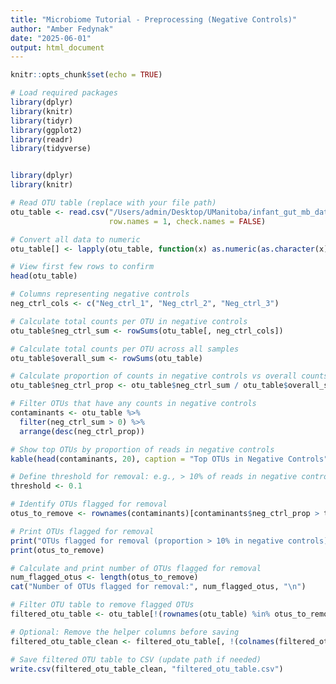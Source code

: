 ```yaml
---
title: "Microbiome Tutorial - Preprocessing (Negative Controls)"
author: "Amber Fedynak"
date: "2025-06-01"
output: html_document
---
```


```r
knitr::opts_chunk$set(echo = TRUE)
```

```r
# Load required packages
library(dplyr)
library(knitr)
library(tidyr)
library(ggplot2)
library(readr)
library(tidyverse)


library(dplyr)
library(knitr)

# Read OTU table (replace with your file path)
otu_table <- read.csv("/Users/admin/Desktop/UManitoba/infant_gut_mb_data/WINNIMOM_infant_gut_OTU_rawcounts_2024-12-01.csv", 
                      row.names = 1, check.names = FALSE)

# Convert all data to numeric
otu_table[] <- lapply(otu_table, function(x) as.numeric(as.character(x)))

# View first few rows to confirm
head(otu_table)

# Columns representing negative controls
neg_ctrl_cols <- c("Neg_ctrl_1", "Neg_ctrl_2", "Neg_ctrl_3")

# Calculate total counts per OTU in negative controls
otu_table$neg_ctrl_sum <- rowSums(otu_table[, neg_ctrl_cols])

# Calculate total counts per OTU across all samples
otu_table$overall_sum <- rowSums(otu_table)

# Calculate proportion of counts in negative controls vs overall counts
otu_table$neg_ctrl_prop <- otu_table$neg_ctrl_sum / otu_table$overall_sum

# Filter OTUs that have any counts in negative controls
contaminants <- otu_table %>%
  filter(neg_ctrl_sum > 0) %>%
  arrange(desc(neg_ctrl_prop))

# Show top OTUs by proportion of reads in negative controls
kable(head(contaminants, 20), caption = "Top OTUs in Negative Controls")

# Define threshold for removal: e.g., > 10% of reads in negative controls
threshold <- 0.1

# Identify OTUs flagged for removal
otus_to_remove <- rownames(contaminants)[contaminants$neg_ctrl_prop > threshold]

# Print OTUs flagged for removal
print("OTUs flagged for removal (proportion > 10% in negative controls):")
print(otus_to_remove)

# Calculate and print number of OTUs flagged for removal
num_flagged_otus <- length(otus_to_remove)
cat("Number of OTUs flagged for removal:", num_flagged_otus, "\n")

# Filter OTU table to remove flagged OTUs
filtered_otu_table <- otu_table[!(rownames(otu_table) %in% otus_to_remove), ]

# Optional: Remove the helper columns before saving
filtered_otu_table_clean <- filtered_otu_table[, !(colnames(filtered_otu_table) %in% c("neg_ctrl_sum", "overall_sum", "neg_ctrl_prop"))]

# Save filtered OTU table to CSV (update path if needed)
write.csv(filtered_otu_table_clean, "filtered_otu_table.csv")


```
